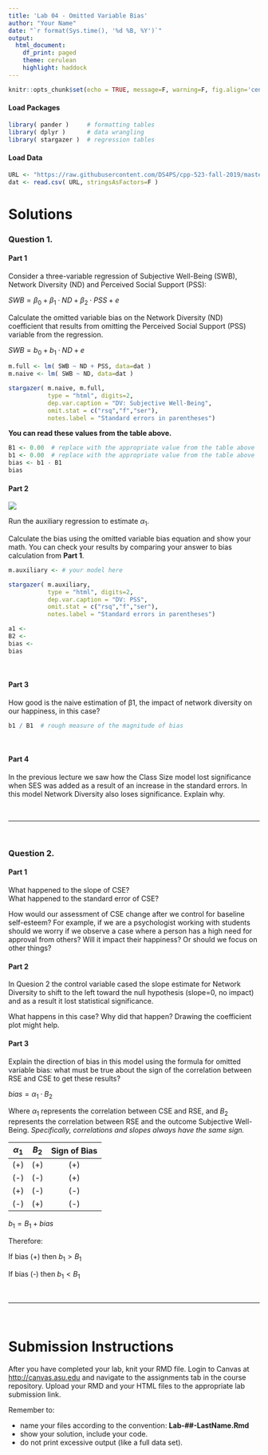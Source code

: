 ```yaml
---
title: 'Lab 04 - Omitted Variable Bias'
author: "Your Name"
date: "`r format(Sys.time(), '%d %B, %Y')`"
output:
  html_document:
    df_print: paged
    theme: cerulean
    highlight: haddock
---
```



```r
knitr::opts_chunk$set(echo = TRUE, message=F, warning=F, fig.align='center', fig.width=9 )
```


#### Load Packages

```r
library( pander )     # formatting tables
library( dplyr )      # data wrangling
library( stargazer )  # regression tables
```


#### Load Data

```r
URL <- "https://raw.githubusercontent.com/DS4PS/cpp-523-fall-2019/master/labs/data/predicting-subjective-wellbeing.csv"
dat <- read.csv( URL, stringsAsFactors=F )
```






# Solutions



### Question 1.

#### Part 1


Consider a three-variable regression of Subjective Well-Being (SWB), Network Diversity (ND) and Perceived Social Support (PSS):

$SWB=β_0+β_1 \cdot ND+β_2 \cdot PSS+e$

Calculate the omitted variable bias on the Network Diversity (ND) coefficient that results from omitting the Perceived Social Support (PSS) variable from the regression. 


$SWB=b_0+b_1 \cdot ND+e$

```r
m.full <- lm( SWB ~ ND + PSS, data=dat )
m.naive <- lm( SWB ~ ND, data=dat )

stargazer( m.naive, m.full, 
           type = "html", digits=2,
           dep.var.caption = "DV: Subjective Well-Being",
           omit.stat = c("rsq","f","ser"),
           notes.label = "Standard errors in parentheses")
```


**You can read these values from the table above.**


```r
B1 <- 0.00  # replace with the appropriate value from the table above
b1 <- 0.00  # replace with the appropriate value from the table above
bias <- b1 - B1
bias
```





#### Part 2 


![](figures/path-diagram.png)

Run the auxiliary regression to estimate $\alpha_1$.

Calculate the bias using the omitted variable bias equation and show your math.  You can check your results by comparing your answer to bias calculation from **Part 1**.


```r
m.auxiliary <- # your model here

stargazer( m.auxiliary,  
           type = "html", digits=2,
           dep.var.caption = "DV: PSS",
           omit.stat = c("rsq","f","ser"),
           notes.label = "Standard errors in parentheses")

a1 <- 
B2 <- 
bias <- 
bias
```




<br>

#### Part 3

How good is the naive estimation of β1, the impact of network diversity on our happiness, in this case?

```r
b1 / B1  # rough measure of the magnitude of bias
```


<br>

#### Part 4

In the previous lecture we saw how the Class Size model lost significance when SES was added as a result of an increase in the standard errors. In this model Network Diversity also loses significance. Explain why.



<br>

---

<br>

### Question 2.



#### Part 1

What happened to the slope of CSE?  
What happened to the standard error of CSE?  

How would our assessment of CSE change after we control for baseline self-esteem? For example, if we are a psychologist working with students should we worry if we observe a case where a person has a high need for approval from others? Will it impact their happiness? Or should we focus on other things? 


#### Part 2

In Quesion 2 the control variable cased the slope estimate for Network Diversity to shift to the left toward the null hypothesis (slope=0, no impact) and as a result it lost statistical significance. 

What happens in this case? Why did that happen? Drawing the coefficient plot might help. 



#### Part 3

Explain the direction of bias in this model using the formula for omitted variable bias: what must be true about the sign of the correlation between RSE and CSE to get these results?

$bias = \alpha_1 \cdot B_2$

Where $\alpha_1$ represents the correlation between CSE and RSE, and $B_2$ represents the correlation between RSE and the outcome Subjective Well-Being. *Specifically, correlations and slopes always have the same sign.*


|  $\alpha_1$  | $B_2$  | Sign of Bias |  
|--------------|--------|:------------:|  
|  (+)  |  (+)  |  (+)  |  
|  (-)  |  (-)  |  (+)  |  
|  (+)  |  (-)  |  (-)  |  
|  (-)  |  (+)  |  (-)  |  



$b_1 = B_1 + bias$  

Therefore: 

If bias (+) then $b_1 > B_1$  

If bias (-) then $b_1 < B_1$ 





<br>

---

<br>






# Submission Instructions

After you have completed your lab, knit your RMD file. Login to Canvas at <http://canvas.asu.edu> and navigate to the assignments tab in the course repository. Upload your RMD and your HTML files to the appropriate lab submission link.

Remember to:

* name your files according to the convention: **Lab-##-LastName.Rmd**
* show your solution, include your code.
* do not print excessive output (like a full data set).

<br>
<br>

